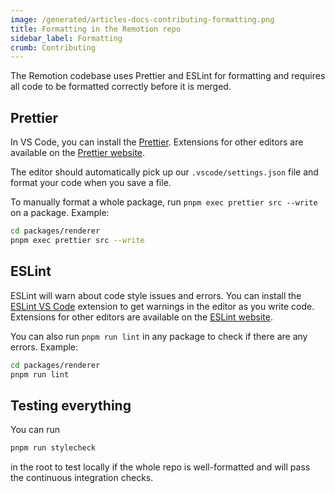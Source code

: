 ```yaml
---
image: /generated/articles-docs-contributing-formatting.png
title: Formatting in the Remotion repo
sidebar_label: Formatting
crumb: Contributing
---
```


The Remotion codebase uses Prettier and ESLint for formatting and requires all code to be formatted correctly before it is merged.

## Prettier

In VS Code, you can install the [Prettier](https://marketplace.visualstudio.com/items?itemName=esbenp.prettier-vscode). Extensions for other editors are available on the [Prettier website](https://prettier.io/docs/en/editors.html).

The editor should automatically pick up our `.vscode/settings.json` file and format your code when you save a file.

To manually format a whole package, run `pnpm exec prettier src --write` on a package. Example:

```bash
cd packages/renderer
pnpm exec prettier src --write
```

## ESLint

ESLint will warn about code style issues and errors. You can install the [ESLint VS Code](https://marketplace.visualstudio.com/items?itemName=dbaeumer.vscode-eslint) extension to get warnings in the editor as you write code. Extensions for other editors are available on the [ESLint website](https://eslint.org/docs/user-guide/integrations).

You can also run `pnpm run lint` in any package to check if there are any errors. Example:

```bash
cd packages/renderer
pnpm run lint
```

## Testing everything

You can run

```bash
pnpm run stylecheck
```

in the root to test locally if the whole repo is well-formatted and will pass the continuous integration checks.
